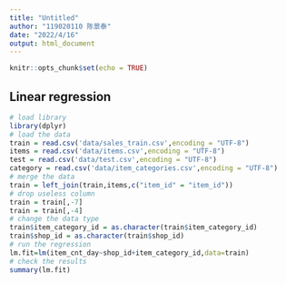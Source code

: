 ---
title: "Untitled"
author: "119020110 陈景泰"
date: "2022/4/16"
output: html_document
---

```{r setup, include=FALSE}
knitr::opts_chunk$set(echo = TRUE)
```

## Linear regression

```{r}
# load library
library(dplyr)
# load the data
train = read.csv('data/sales_train.csv',encoding = "UTF-8")
items = read.csv('data/items.csv',encoding = "UTF-8")
test = read.csv('data/test.csv',encoding = "UTF-8")
category = read.csv('data/item_categories.csv',encoding = "UTF-8")
# merge the data
train = left_join(train,items,c("item_id" = "item_id"))
# drop useless column
train = train[,-7]
train = train[,-4]
# change the data type
train$item_category_id = as.character(train$item_category_id)
train$shop_id = as.character(train$shop_id)
# run the regression
lm.fit=lm(item_cnt_day~shop_id+item_category_id,data=train)
# check the results
summary(lm.fit)
```
